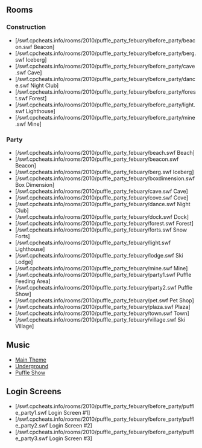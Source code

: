 

==Rooms==
===Construction===
*[/swf.cpcheats.info/rooms/2010/puffle_party_febuary/before_party/beacon.swf Beacon]
*[/swf.cpcheats.info/rooms/2010/puffle_party_febuary/before_party/berg.swf Iceberg]
*[/swf.cpcheats.info/rooms/2010/puffle_party_febuary/before_party/cave.swf Cave]
*[/swf.cpcheats.info/rooms/2010/puffle_party_febuary/before_party/dance.swf Night Club]
*[/swf.cpcheats.info/rooms/2010/puffle_party_febuary/before_party/forest.swf Forest]
*[/swf.cpcheats.info/rooms/2010/puffle_party_febuary/before_party/light.swf Lighthouse]
*[/swf.cpcheats.info/rooms/2010/puffle_party_febuary/before_party/mine.swf Mine]

===Party===
*[/swf.cpcheats.info/rooms/2010/puffle_party_febuary/beach.swf Beach]
*[/swf.cpcheats.info/rooms/2010/puffle_party_febuary/beacon.swf Beacon]
*[/swf.cpcheats.info/rooms/2010/puffle_party_febuary/berg.swf Iceberg]
*[/swf.cpcheats.info/rooms/2010/puffle_party_febuary/boxdimension.swf Box Dimension]
*[/swf.cpcheats.info/rooms/2010/puffle_party_febuary/cave.swf Cave]
*[/swf.cpcheats.info/rooms/2010/puffle_party_febuary/cove.swf Cove]
*[/swf.cpcheats.info/rooms/2010/puffle_party_febuary/dance.swf Night Club]
*[/swf.cpcheats.info/rooms/2010/puffle_party_febuary/dock.swf Dock]
*[/swf.cpcheats.info/rooms/2010/puffle_party_febuary/forest.swf Forest]
*[/swf.cpcheats.info/rooms/2010/puffle_party_febuary/forts.swf Snow Forts]
*[/swf.cpcheats.info/rooms/2010/puffle_party_febuary/light.swf Lighthouse]
*[/swf.cpcheats.info/rooms/2010/puffle_party_febuary/lodge.swf Ski Lodge]
*[/swf.cpcheats.info/rooms/2010/puffle_party_febuary/mine.swf Mine]
*[/swf.cpcheats.info/rooms/2010/puffle_party_febuary/party1.swf Puffle Feeding Area]
*[/swf.cpcheats.info/rooms/2010/puffle_party_febuary/party2.swf Puffle Show]
*[/swf.cpcheats.info/rooms/2010/puffle_party_febuary/pet.swf Pet Shop]
*[/swf.cpcheats.info/rooms/2010/puffle_party_febuary/plaza.swf Plaza]
*[/swf.cpcheats.info/rooms/2010/puffle_party_febuary/town.swf Town]
*[/swf.cpcheats.info/rooms/2010/puffle_party_febuary/village.swf Ski Village]

==Music==
*[[Media:Music282.swf|Main Theme]]
*[[Media:Music260.swf|Underground]]
*[[Media:Music261.swf|Puffle Show]]

==Login Screens==
*[/swf.cpcheats.info/rooms/2010/puffle_party_febuary/before_party/puffle_party1.swf Login Screen #1]
*[/swf.cpcheats.info/rooms/2010/puffle_party_febuary/before_party/puffle_party2.swf Login Screen #2]
*[/swf.cpcheats.info/rooms/2010/puffle_party_febuary/before_party/puffle_party3.swf Login Screen #3]
{{Parties}}


